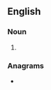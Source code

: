 ==English==

===Noun===
{{head|en|noun form}}

# {{plural of|allegorist|lang=en}}

===Anagrams===
* {{anagrams|en|a=aegillorsst|legislators}}